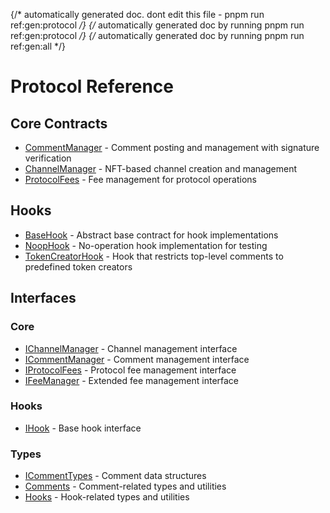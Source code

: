 {/* automatically generated doc. dont edit this file - pnpm run ref:gen:protocol */}
{/* automatically generated doc by running pnpm run ref:gen:protocol */}
{/*
automatically generated doc by running pnpm run ref:gen:all
*/}
<!---
automatically generated doc by running pnpm run ref:gen:all
-->
# Protocol Reference

## Core Contracts

- [CommentManager](/protocol-reference/CommentManager) - Comment posting and management with signature verification
- [ChannelManager](/protocol-reference/ChannelManager) - NFT-based channel creation and management
- [ProtocolFees](/protocol-reference/ProtocolFees) - Fee management for protocol operations

## Hooks

- [BaseHook](/protocol-reference/hooks/BaseHook/) - Abstract base contract for hook implementations
- [NoopHook](/protocol-reference/hooks/NoopHook/) - No-operation hook implementation for testing
- [TokenCreatorHook](/protocol-reference/hooks/TokenCreatorHook/) - Hook that restricts top-level comments to predefined token creators

## Interfaces

### Core

- [IChannelManager](/protocol-reference/interfaces/IChannelManager/) - Channel management interface
- [ICommentManager](/protocol-reference/interfaces/ICommentManager/) - Comment management interface
- [IProtocolFees](/protocol-reference/interfaces/IProtocolFees/) - Protocol fee management interface
- [IFeeManager](/protocol-reference/interfaces/IFeeManager/) - Extended fee management interface

### Hooks

- [IHook](/protocol-reference/interfaces/IHook/) - Base hook interface

### Types

- [ICommentTypes](/protocol-reference/interfaces/ICommentTypes/) - Comment data structures
- [Comments](/protocol-reference/libraries/Comments/) - Comment-related types and utilities
- [Hooks](/protocol-reference/libraries/Hooks/) - Hook-related types and utilities
